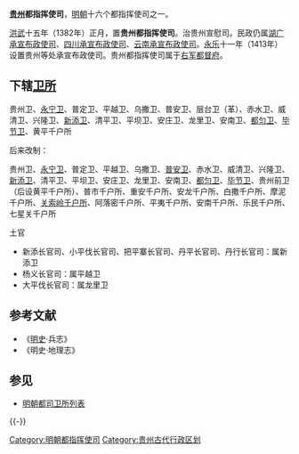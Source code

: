 '''[[贵州|贵州]]都指挥使司'''，[[明朝|明朝]]十六个都指挥使司之一。

[[洪武|洪武]]十五年（1382年）正月，置'''贵州都指挥使司'''。治贵州宣慰司。民政仍属[[湖广承宣布政使司|湖广承宣布政使司]]、[[四川承宣布政使司|四川承宣布政使司]]、[[云南承宣布政使司|云南承宣布政使司]]。[[永乐|永乐]]十一年（1413年）设置贵州等处承宣布政使司。贵州都指挥使司属于[[右军都督府|右军都督府]]。
== 下辖[[卫所|卫所]] ==
贵州卫、[[永宁卫|永宁卫]]、普定卫、平越卫、乌撒卫、普安卫、层台卫（革）、赤水卫、威清卫、兴隆卫、[[新添卫|新添卫]]、清平卫、平坝卫、安庄卫、龙里卫、安南卫、[[都匀卫|都匀卫]]、[[毕节卫|毕节卫]]、黄平千户所

后来改制：

贵州卫、[[永宁卫|永宁卫]]、普定卫、平越卫、乌撒卫、[[普安卫|普安卫]]、赤水卫、威清卫、兴隆卫、[[新添卫|新添卫]]、清平卫、平坝卫、安庄卫、龙里卫、安南卫、[[都匀卫|都匀卫]]、[[毕节卫|毕节卫]]、贵州前卫（后设黄平千户所）、普市千户所、重安千户所、安龙千户所、白撒千户所、摩泥千户所、[[关索岭千户所|关索岭千户所]]、阿落密千户所、平夷千户所、安南千户所、乐民千户所、七星关千户所

;土官
* 新添长官司、小平伐长官司、把平寨长官司、丹平长官司、丹行长官司：属新添卫
* 杨义长官司：属平越卫
* 大平伐长官司：属龙里卫 　

== 参考文献 ==
*《[[明史|明史]]·兵志》
*《明史·地理志》

== 参见 ==
* [[明朝都司卫所列表|明朝都司卫所列表]]

{{-}}
{{明朝行政区划|nocat}}
[[Category:明朝都指挥使司|Category:明朝都指挥使司]]
[[Category:贵州古代行政区划|Category:贵州古代行政区划]]